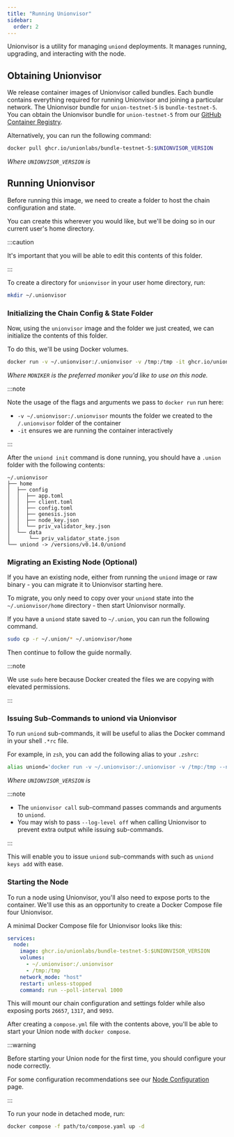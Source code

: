 ```yaml
---
title: "Running Unionvisor"
sidebar:
  order: 2
---
```



Unionvisor is a utility for managing `uniond` deployments. It manages running, upgrading, and interacting with the node.

## Obtaining Unionvisor

We release container images of Unionvisor called bundles. Each bundle contains everything required for running Unionvisor and joining a particular network. The Unionvisor bundle for `union-testnet-5` is `bundle-testnet-5`. You can obtain the Unionvisor bundle for `union-testnet-5` from our [GitHub Container Registry](https://github.com/orgs/unionlabs/packages/container/package/bundle-testnet-5).

Alternatively, you can run the following command:

```sh
docker pull ghcr.io/unionlabs/bundle-testnet-5:$UNIONVISOR_VERSION
```

_Where `UNIONVISOR_VERSION` is <Version chainId="union-testnet-5" genesis="false"/>_

## Running Unionvisor

Before running this image, we need to create a folder to host the chain configuration and state.

You can create this wherever you would like, but we'll be doing so in our current user's home directory.

:::caution

It's important that you will be able to edit this contents of this folder.

:::

To create a directory for `unionvisor` in your user home directory, run:

```sh
mkdir ~/.unionvisor
```

### Initializing the Chain Config & State Folder

Now, using the `unionvisor` image and the folder we just created, we can initialize the contents of this folder.

To do this, we'll be using Docker volumes.

```sh
docker run -v ~/.unionvisor:/.unionvisor -v /tmp:/tmp -it ghcr.io/unionlabs/bundle-testnet-5:$UNIONVISOR_VERSION init --moniker $MONIKER --network union-testnet-5 --seeds "daa56ac6573c6427ecef438d4c248d72b206597b@union.testnet.4.seed.poisonphang.com:26656"
```

_Where `MONIKER` is the preferred moniker you'd like to use on this node._

:::note

Note the usage of the flags and arguments we pass to `docker run` run here:

- `-v ~/.unionvisor:/.unionvisor` mounts the folder we created to the `/.unionvisor` folder of the container
- `-it` ensures we are running the container interactively

:::

After the `uniond init` command is done running, you should have a `.union` folder with the following contents:

```
~/.unionvisor
├── home
│  ├── config
│  │  ├── app.toml
│  │  ├── client.toml
│  │  ├── config.toml
│  │  ├── genesis.json
│  │  ├── node_key.json
│  │  └── priv_validator_key.json
│  └── data
│      └── priv_validator_state.json
└── uniond -> /versions/v0.14.0/uniond
```

### Migrating an Existing Node (Optional)

If you have an existing node, either from running the `uniond` image or raw binary - you can migrate it to Unionvisor starting here.

To migrate, you only need to copy over your `uniond` state into the `~/.unionvisor/home` directory - then start Unionvisor normally.

If you have a `uniond` state saved to `~/.union`, you can run the following command.

```sh
sudo cp -r ~/.union/* ~/.unionvisor/home
```

Then continue to follow the guide normally.

:::note

We use `sudo` here because Docker created the files we are copying with elevated permissions.

:::

### Issuing Sub-Commands to uniond via Unionvisor

To run `uniond` sub-commands, it will be useful to alias the Docker command in your shell `.*rc` file.

For example, in `zsh`, you can add the following alias to your `.zshrc`:

```sh
alias uniond='docker run -v ~/.unionvisor:/.unionvisor -v /tmp:/tmp --network host -it ghcr.io/unionlabs/bundle-testnet-5:$UNIONVISOR_VERSION --log-level off call'
```

_Where `UNIONVISOR_VERSION` is <Version chainId="union-testnet-5" genesis="false"/>_

:::note

- The `unionvisor call` sub-command passes commands and arguments to `uniond`.
- You may wish to pass `--log-level off` when calling Unionvisor to prevent extra output while issuing sub-commands.

:::

This will enable you to issue `uniond` sub-commands with such as `uniond keys add` with ease.

### Starting the Node

To run a node using Unionvisor, you'll also need to expose ports to the container. We'll use this as an opportunity to create a Docker Compose file four Unionvisor.

A minimal Docker Compose file for Unionvisor looks like this:

```yaml
services:
  node:
    image: ghcr.io/unionlabs/bundle-testnet-5:$UNIONVISOR_VERSION
    volumes:
      - ~/.unionvisor:/.unionvisor
      - /tmp:/tmp
    network_mode: "host"
    restart: unless-stopped
    command: run --poll-interval 1000
```

This will mount our chain configuration and settings folder while also exposing ports `26657`, `1317`, and `9093`.

After creating a `compose.yml` file with the contents above, you'll be able to start your Union node with `docker compose`.

:::warning

Before starting your Union node for the first time, you should configure your node correctly.

For some configuration recommendations see our [Node Configuration](/infrastructure/node-operators/node-configuration) page.

:::

To run your node in detached mode, run:

```sh
docker compose -f path/to/compose.yaml up -d
```

